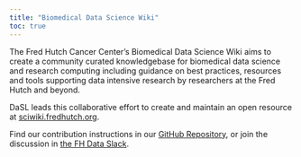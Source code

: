 ```yaml
---
title: "Biomedical Data Science Wiki"
toc: true
---
```



The Fred Hutch Cancer Center's Biomedical Data Science Wiki aims to create a community curated knowledgebase for biomedical data science and research computing including guidance on best practices, resources and tools supporting data intensive research by researchers at the Fred Hutch and beyond.  

DaSL leads this collaborative effort to create and maintain an open resource at [sciwiki.fredhutch.org](https://sciwiki.fredhutch.org).  

Find our contribution instructions in our [GitHub Repository](https://github.com/FredHutch/wiki/blob/main/README.md), or join the discussion in [the FH Data Slack](https://fhdata.slack.com/archives/CA2KRB666).


